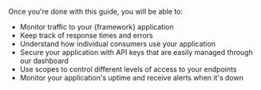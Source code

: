 Once you're done with this guide, you will be able to:

- Monitor traffic to your {framework} application
- Keep track of response times and errors
- Understand how individual consumers use your application
- Secure your application with API keys that are easily managed through our dashboard
- Use scopes to control different levels of access to your endpoints
- Monitor your application's uptime and receive alerts when it's down
